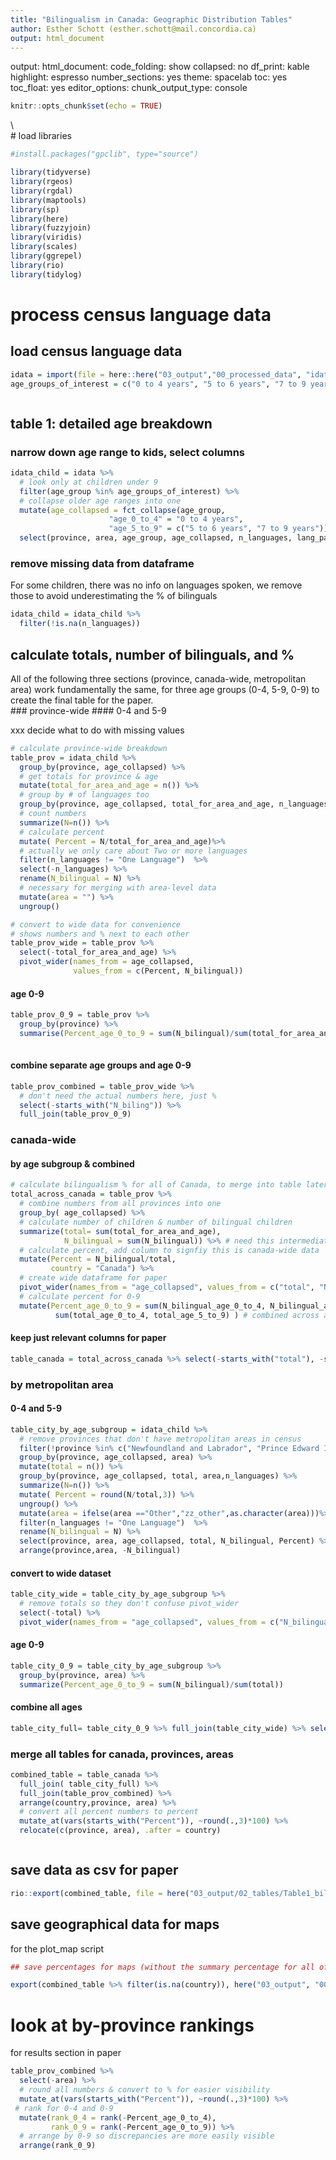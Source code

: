 ---
title: "Bilingualism in Canada: Geographic Distribution Tables"
author: Esther Schott (esther.schott@mail.concordia.ca)
output: html_document
---
output: 
  html_document: 
    code_folding: show
    collapsed: no
    df_print: kable
    highlight: espresso
    number_sections: yes
    theme: spacelab
    toc: yes
    toc_float: yes
editor_options: 
  chunk_output_type: console

```{r setup, include=FALSE}
knitr::opts_chunk$set(echo = TRUE)
```

\\\
# load libraries
```{r load packages}
#install.packages("gpclib", type="source")

library(tidyverse)
library(rgeos)
library(rgdal)
library(maptools)
library(sp)
library(here)
library(fuzzyjoin)
library(viridis)
library(scales)
library(ggrepel)
library(rio)
library(tidylog)
```





# process census language data
## load census language data
```{r read_census_data}
idata = import(file = here::here("03_output","00_processed_data", "idata_preprocessed.Rdata"))
age_groups_of_interest = c("0 to 4 years", "5 to 6 years", "7 to 9 years")



```

## table 1: detailed age breakdown
### narrow down age range to kids, select columns
```{r}
idata_child = idata %>%
  # look only at children under 9
  filter(age_group %in% age_groups_of_interest) %>%
  # collapse older age ranges into one
  mutate(age_collapsed = fct_collapse(age_group, 
                      "age_0_to_4" = "0 to 4 years",
                      "age_5_to_9" = c("5 to 6 years", "7 to 9 years"))) %>%
  select(province, area, age_group, age_collapsed, n_languages, lang_pair, sex, person_id)

```
### remove missing data from dataframe
For some children, there was no info on languages spoken, we remove those to avoid underestimating the % of bilinguals
```{r}
idata_child = idata_child %>%
  filter(!is.na(n_languages))
```



## calculate totals, number of bilinguals, and %
All of the following three sections (province, canada-wide, metropolitan area) work fundamentally the same, for three age groups (0-4, 5-9, 0-9) to create the final table for the paper.  
### province-wide
#### 0-4 and 5-9

xxx decide what to do with missing values
```{r}


# calculate province-wide breakdown
table_prov = idata_child %>%
  group_by(province, age_collapsed) %>%
  # get totals for province & age
  mutate(total_for_area_and_age = n()) %>% 
  # group by # of languages too
  group_by(province, age_collapsed, total_for_area_and_age, n_languages) %>%
  # count numbers
  summarize(N=n()) %>%
  # calculate percent
  mutate( Percent = N/total_for_area_and_age)%>% 
  # actually we only care about Two or more languages
  filter(n_languages != "One Language")  %>%
  select(-n_languages) %>%
  rename(N_bilingual = N) %>%
  # necessary for merging with area-level data
  mutate(area = "") %>%
  ungroup()

# convert to wide data for convenience
# shows numbers and % next to each other
table_prov_wide = table_prov %>% 
  select(-total_for_area_and_age) %>%
  pivot_wider(names_from = age_collapsed, 
              values_from = c(Percent, N_bilingual))
```
#### age 0-9
```{r}
table_prov_0_9 = table_prov %>% 
  group_by(province) %>%
  summarise(Percent_age_0_to_9 = sum(N_bilingual)/sum(total_for_area_and_age))
 
```
#### combine separate age groups and age 0-9
```{r}

table_prov_combined = table_prov_wide %>%
  # don't need the actual numbers here, just %
  select(-starts_with("N_biling")) %>%
  full_join(table_prov_0_9)
```



### canada-wide
#### by age subgroup & combined
```{r}

# calculate bilingualism % for all of Canada, to merge into table later
total_across_canada = table_prov %>%
  # combine numbers from all provinces into one
  group_by( age_collapsed) %>%
  # calculate number of children & number of bilingual children
  summarize(total= sum(total_for_area_and_age),
            N_bilingual = sum(N_bilingual)) %>% # need this intermediate step to be able to calculate combined column 0-9
  # calculate percent, add column to signfiy this is canada-wide data
  mutate(Percent = N_bilingual/total,
         country = "Canada") %>% 
  # create wide dataframe for paper
  pivot_wider(names_from = "age_collapsed", values_from = c("total", "N_bilingual", "Percent")) %>% # to be able to add a column on 0 to 9
  # calculate percent for 0-9
  mutate(Percent_age_0_to_9 = sum(N_bilingual_age_0_to_4, N_bilingual_age_5_to_9)/
          sum(total_age_0_to_4, total_age_5_to_9) ) # combined across ages
```
#### keep just relevant columns for paper
```{r}
table_canada = total_across_canada %>% select(-starts_with("total"), -starts_with("N_bili")) 
```


### by metropolitan area 
#### 0-4 and 5-9
```{r}
table_city_by_age_subgroup = idata_child %>% 
  # remove provinces that don't have metropolitan areas in census
  filter(!province %in% c("Newfoundland and Labrador", "Prince Edward Island", "Northern Canada")) %>%
  group_by(province, age_collapsed, area) %>%
  mutate(total = n()) %>% 
  group_by(province, age_collapsed, total, area,n_languages) %>%
  summarize(N=n()) %>% 
  mutate( Percent = round(N/total,3)) %>%
  ungroup() %>% 
  mutate(area = ifelse(area =="Other","zz_other",as.character(area)))%>% # so that other sorts at the end always
  filter(n_languages != "One Language")  %>% 
  rename(N_bilingual = N) %>%
  select(province, area, age_collapsed, total, N_bilingual, Percent) %>%
  arrange(province,area, -N_bilingual) 


```
#### convert to wide dataset
```{r}
table_city_wide = table_city_by_age_subgroup %>%
  # remove totals so they don't confuse pivot_wider
  select(-total) %>%
  pivot_wider(names_from = "age_collapsed", values_from = c("N_bilingual", "Percent"))
```

#### age 0-9
```{r}
table_city_0_9 = table_city_by_age_subgroup %>% 
  group_by(province, area) %>%
  summarize(Percent_age_0_to_9 = sum(N_bilingual)/sum(total))
```
#### combine all ages
```{r}
table_city_full= table_city_0_9 %>% full_join(table_city_wide) %>% select(-starts_with("N_bilin"))
```


### merge all tables for canada, provinces, areas

```{r}
combined_table = table_canada %>%
  full_join( table_city_full) %>%
  full_join(table_prov_combined) %>% 
  arrange(country,province, area) %>% 
  # convert all percent numbers to percent
  mutate_at(vars(starts_with("Percent")), ~round(.,3)*100) %>%
  relocate(c(province, area), .after = country)



```
## save data as csv for paper
```{r}
rio::export(combined_table, file = here("03_output/02_tables/Table1_bilingualism_rates.csv"))
```


## save geographical  data for maps
for the plot_map script
```{r}


## save percentages for maps (without the summary percentage for all of canada)

export(combined_table %>% filter(is.na(country)), here("03_output", "00_processed_data", "idata_geo_province.Rdata"))


```
# look at by-province rankings
for results section in paper
```{r}
table_prov_combined %>%  
  select(-area) %>%
  # round all numbers & convert to % for easier visibility
  mutate_at(vars(starts_with("Percent")), ~round(.,3)*100) %>% 
 # rank for 0-4 and 0-9
  mutate(rank_0_4 = rank(-Percent_age_0_to_4),
         rank_0_9 = rank(-Percent_age_0_to_9)) %>% 
  # arrange by 0-9 so discrepancies are more easily visible
  arrange(rank_0_9)
```







